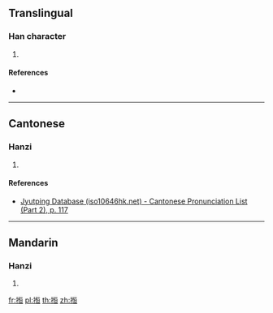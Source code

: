 {{character info/new}}
==Translingual==

===Han character===
{{Han char|rn=64|rad=手|as=09|sn=12|four=|canj=QPMM,XQPMM|ids=⿰扌恒}}

# {{defn|Han|sort=手09}}

====References====
* {{Han ref|kx=0445.341|hdz=31924.011|uh=6404|ud=25604}}

----

==Cantonese==

===Hanzi===
{{yue-hanzi|jyut=[[gang1]]|y=gang1}}

# {{defn|lang=yue|sort=手09}}

====References====
* [http://www.iso10646hk.net/jp/document/download.jsp Jyutping Database (iso10646hk.net) - Cantonese Pronunciation List (Part 2), p. 117]

----

==Mandarin==

===Hanzi===
{{cmn-hanzi|pin=[[gēng]] ([[geng1]])|wg=keng<sup>1</sup>}}

# {{defn|lang=cmn|sort=手09}}

[[fr:搄]]
[[pl:搄]]
[[th:搄]]
[[zh:搄]]